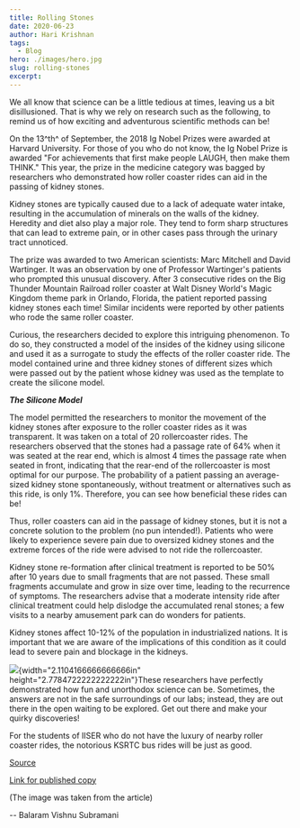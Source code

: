 ```yaml
---
title: Rolling Stones
date: 2020-06-23
author: Hari Krishnan
tags:
  - Blog
hero: ./images/hero.jpg
slug: rolling-stones
excerpt:
---
```

We all know that science can be a little tedious at times, leaving us a
bit disillusioned. That is why we rely on research such as the
following, to remind us of how exciting and adventurous scientific
methods can be!

On the 13^th^ of September, the 2018 Ig Nobel Prizes were awarded at
Harvard University. For those of you who do not know, the Ig Nobel Prize
is awarded "For achievements that first make people LAUGH, then make
them THINK." This year, the prize in the medicine category was bagged by
researchers who demonstrated how roller coaster rides can aid in the
passing of kidney stones.

Kidney stones are typically caused due to a lack of adequate water
intake, resulting in the accumulation of minerals on the walls of the
kidney. Heredity and diet also play a major role. They tend to form
sharp structures that can lead to extreme pain, or in other cases pass
through the urinary tract unnoticed.

The prize was awarded to two American scientists: Marc Mitchell and
David Wartinger. It was an observation by one of Professor Wartinger's
patients who prompted this unusual discovery. After 3 consecutive rides
on the Big Thunder Mountain Railroad roller coaster at Walt Disney
World's Magic Kingdom theme park in Orlando, Florida, the patient
reported passing kidney stones each time! Similar incidents were
reported by other patients who rode the same roller coaster.

Curious, the researchers decided to explore this intriguing phenomenon.
To do so, they constructed a model of the insides of the kidney using
silicone and used it as a surrogate to study the effects of the roller
coaster ride. The model contained urine and three kidney stones of
different sizes which were passed out by the patient whose kidney was
used as the template to create the silicone model.

***The Silicone Model***

The model permitted the researchers to monitor the movement of the
kidney stones after exposure to the roller coaster rides as it was
transparent. It was taken on a total of 20 rollercoaster rides. The
researchers observed that the stones had a passage rate of 64% when it
was seated at the rear end, which is almost 4 times the passage rate
when seated in front, indicating that the rear-end of the rollercoaster
is most optimal for our purpose. The probability of a patient passing an
average-sized kidney stone spontaneously, without treatment or
alternatives such as this ride, is only 1%. Therefore, you can see how
beneficial these rides can be!

Thus, roller coasters can aid in the passage of kidney stones, but it is
not a concrete solution to the problem (no pun intended!). Patients who
were likely to experience severe pain due to oversized kidney stones and
the extreme forces of the ride were advised to not ride the
rollercoaster.

Kidney stone re-formation after clinical treatment is reported to be 50%
after 10 years due to small fragments that are not passed. These small
fragments accumulate and grow in size over time, leading to the
recurrence of symptoms. The researchers advise that a moderate intensity
ride after clinical treatment could help dislodge the accumulated renal
stones; a few visits to a nearby amusement park can do wonders for
patients.

Kidney stones affect 10-12% of the population in industrialized nations.
It is important that we are aware of the implications of this condition
as it could lead to severe pain and blockage in the kidneys.

![](media/image1.png){width="2.1104166666666666in"
height="2.7784722222222222in"}These researchers have perfectly
demonstrated how fun and unorthodox science can be. Sometimes, the
answers are not in the safe surroundings of our labs; instead, they are
out there in the open waiting to be explored. Get out there and make
your quirky discoveries!

For the students of IISER who do not have the luxury of nearby roller
coaster rides, the notorious KSRTC bus rides will be just as good.

[Source](http://broomedocs.com/wp-content/uploads/2016/10/roller-stone.pdf)

[Link for published
copy](https://www.anveshablog.com/post/rolling-stones-1)

(The image was taken from the article)

-- Balaram Vishnu Subramani
